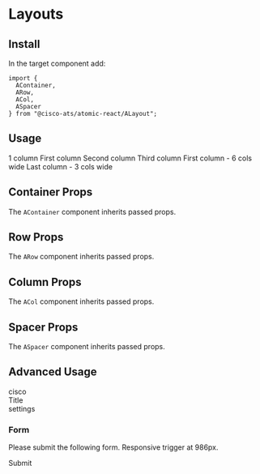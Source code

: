 

<Meta title="Components/Layouts" component={AContainer} />

# Layouts

## Install

In the target component add:

```
import {
  AContainer,
  ARow,
  ACol,
  ASpacer
} from "@cisco-ats/atomic-react/ALayout";
```

## Usage

<Preview>
  <Story name="usage-1">
    <AApp>
      <AContainer>
        <ARow className="mb-4">
          <ACol className="dark-cool-grey white--text text-center">
            1 column
          </ACol>
        </ARow>
        <ARow className="mb-4">
          <ACol className="dark-cool-grey white--text text-center">
            First column
          </ACol>
          <ACol className="dark-cool-grey white--text text-center">
            Second column
          </ACol>
          <ACol className="dark-cool-grey white--text text-center">
            Third column
          </ACol>
        </ARow>
        <ARow className="mb-4">
          <ACol cols="6" className="dark-cool-grey white--text text-center">
            First column - 6 cols wide
          </ACol>
          <ASpacer />
          <ACol cols="3" className="dark-cool-grey white--text text-center">
            Last column - 3 cols wide
          </ACol>
        </ARow>
      </AContainer>
    </AApp>
  </Story>
</Preview>

## Container Props

The `AContainer` component inherits passed props.

<Props of={AContainer} />

## Row Props

The `ARow` component inherits passed props.

<Props of={ARow} />

## Column Props

The `ACol` component inherits passed props.

<Props of={ACol} />

## Spacer Props

The `ASpacer` component inherits passed props.

<Props of={ASpacer} />

## Advanced Usage

<Preview>
  <Story name="advanced-1">
    <AApp>
      <AContainer>
        <ARow
          noGutters
          className="mb-3 cisco-blue white--text"
          style={{boxShadow: "0 0 3px #000", borderRadius: 3}}>
          <ACol className="d-flex align-center pl-3">
            <AIcon size={64}>cisco</AIcon>
            <div className="h2 mr-1 ml-4">Title</div>
          </ACol>
          <ASpacer />
          <ACol className="d-flex align-center justify-end pr-3">
            <AIcon>settings</AIcon>
          </ACol>
        </ARow>
        <ARow>
          <ASpacer />
          <ACol cols="8">
            <APanel className="px-2" type="grey">
              <AContainer>
                <ARow>
                  <ACol>
                    <h3>Form</h3>
                    <p>
                      Please submit the following form. Responsive trigger at
                      986px.
                    </p>
                  </ACol>
                </ARow>
                <ARow>
                  <ACol cols="12" sm="6">
                    <ATextInput label="Name" />
                  </ACol>
                  <ACol>
                    <ASelect items={["Read", "Write", "Admin"]} label="Role" />
                  </ACol>
                </ARow>
                <ARow>
                  <ACol>
                    <ATextarea label="Comments" style={{width: "100%"}} />
                  </ACol>
                </ARow>
                <ARow>
                  <ACol className="text-right">
                    <AButton>Submit</AButton>
                  </ACol>
                </ARow>
              </AContainer>
            </APanel>
          </ACol>
          <ASpacer />
        </ARow>
      </AContainer>
    </AApp>
  </Story>
</Preview>
